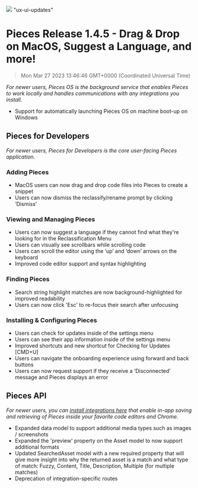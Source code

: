 ![](https://uploads-ssl.webflow.com/6143afec68f555387049efb3/630d26192d137a83729ae7a9_ezgif_com-gif-maker4_8a3a27256583301c5cb28157859e9b5f_2000.png)
"ux-ui-updates"
# Pieces Release 1.4.5 - Drag & Drop on MacOS, Suggest a Language, and more!
> Mon Mar 27 2023 13:46:46 GMT+0000 (Coordinated Universal Time)

<em>For newer users, Pieces OS is the background service that enables Pieces to work locally and handles communications with any integrations you install.</em>
- Support for automatically launching Pieces OS on machine boot-up on Windows

## Pieces for Developers
<em>For newer users, Pieces for Developers is the core user-facing Pieces application.</em>

### Adding Pieces
- MacOS users can now drag and drop code files into Pieces to create a snippet
- Users can now dismiss the reclassify/rename prompt by clicking ‘Dismiss’

### Viewing and Managing Pieces
- Users can now suggest a language if they cannot find what they&#x27;re looking for in the Reclassification Menu
- Users can visually see scrollbars while scrolling code
- Users can scroll the editor using the ‘up’ and ‘down’ arrows on the keyboard
- Improved code editor support and syntax highlighting

### Finding Pieces
- Search string highlight matches are now background-highlighted for improved readability
- Users can now click &#x27;Esc&#x27; to re-focus their search after unfocusing

### Installing &amp; Configuring Pieces
- Users can check for updates inside of the settings menu
- Users can see their app information inside of the settings menu
- Improved shortcuts and new shortcut for Checking for Updates [CMD+U]
- Users can navigate the onboarding experience using forward and back buttons
- Users can now request support if they receive a ‘Disconnected’ message and Pieces displays an error

## Pieces API
<em>For newer users, you can <a href="http://code.pieces.app/integrations" target="_blank" rel="noopener noreferrer">install integrations here</a> that enable in-app saving and retrieving of Pieces inside your favorite code editors and Chrome.</em>
- Expanded data model to support additional media types such as images / screenshots
- Expanded the &#x27;preview&#x27; property on the Asset model to now support additional formats
- Updated SearchedAsset model with a new required property that will give more insight into why the returned asset is a match and what type of match: Fuzzy, Content, Title, Description, Multiple (for multiple matches)
- Deprecation of integration-specific routes
